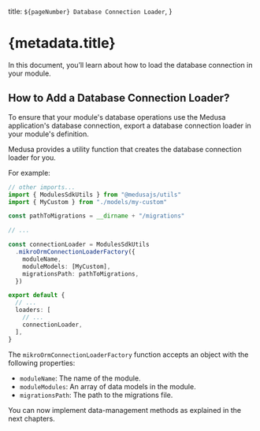   title: `${pageNumber} Database Connection Loader`,
}

# {metadata.title}

In this document, you’ll learn about how to load the database connection in your module.

## How to Add a Database Connection Loader?

To ensure that your module's database operations use the Medusa application's database connection, export a database connection loader in your module's definition.

Medusa provides a utility function that creates the database connection loader for you.

For example:

```ts title="src/modules/hello/index.ts"
// other imports...
import { ModulesSdkUtils } from "@medusajs/utils"
import { MyCustom } from "./models/my-custom"

const pathToMigrations = __dirname + "/migrations"

// ...

const connectionLoader = ModulesSdkUtils
  .mikroOrmConnectionLoaderFactory({
    moduleName,
    moduleModels: [MyCustom],
    migrationsPath: pathToMigrations,
  })

export default {
  // ...
  loaders: [
    // ...
    connectionLoader,
  ],
}
```

The `mikroOrmConnectionLoaderFactory` function accepts an object with the following properties:

- `moduleName`: The name of the module.
- `moduleModules`: An array of data models in the module.
- `migrationsPath`: The path to the migrations file.

You can now implement data-management methods as explained in the next chapters.
